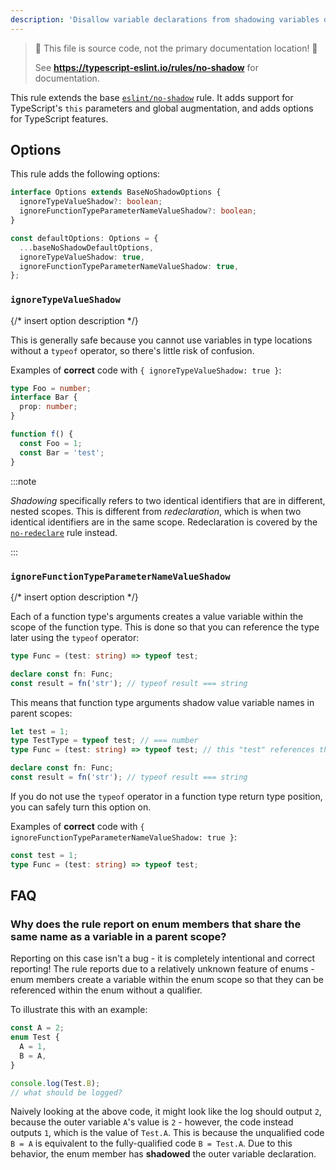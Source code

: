 ---
description: 'Disallow variable declarations from shadowing variables declared in the outer scope.'
---


> 🛑 This file is source code, not the primary documentation location! 🛑
>
> See **https://typescript-eslint.io/rules/no-shadow** for documentation.

This rule extends the base [`eslint/no-shadow`](https://eslint.org/docs/rules/no-shadow) rule.
It adds support for TypeScript's `this` parameters and global augmentation, and adds options for TypeScript features.

## Options

This rule adds the following options:

```ts
interface Options extends BaseNoShadowOptions {
  ignoreTypeValueShadow?: boolean;
  ignoreFunctionTypeParameterNameValueShadow?: boolean;
}

const defaultOptions: Options = {
  ...baseNoShadowDefaultOptions,
  ignoreTypeValueShadow: true,
  ignoreFunctionTypeParameterNameValueShadow: true,
};
```

### `ignoreTypeValueShadow`

{/* insert option description */}

This is generally safe because you cannot use variables in type locations without a `typeof` operator, so there's little risk of confusion.

Examples of **correct** code with `{ ignoreTypeValueShadow: true }`:

```ts option='{ "ignoreTypeValueShadow": true }' showPlaygroundButton
type Foo = number;
interface Bar {
  prop: number;
}

function f() {
  const Foo = 1;
  const Bar = 'test';
}
```

:::note

_Shadowing_ specifically refers to two identical identifiers that are in different, nested scopes. This is different from _redeclaration_, which is when two identical identifiers are in the same scope. Redeclaration is covered by the [`no-redeclare`](./no-redeclare.mdx) rule instead.

:::

### `ignoreFunctionTypeParameterNameValueShadow`

{/* insert option description */}

Each of a function type's arguments creates a value variable within the scope of the function type. This is done so that you can reference the type later using the `typeof` operator:

```ts
type Func = (test: string) => typeof test;

declare const fn: Func;
const result = fn('str'); // typeof result === string
```

This means that function type arguments shadow value variable names in parent scopes:

```ts
let test = 1;
type TestType = typeof test; // === number
type Func = (test: string) => typeof test; // this "test" references the argument, not the variable

declare const fn: Func;
const result = fn('str'); // typeof result === string
```

If you do not use the `typeof` operator in a function type return type position, you can safely turn this option on.

Examples of **correct** code with `{ ignoreFunctionTypeParameterNameValueShadow: true }`:

```ts option='{ "ignoreFunctionTypeParameterNameValueShadow": true }' showPlaygroundButton
const test = 1;
type Func = (test: string) => typeof test;
```

## FAQ

### Why does the rule report on enum members that share the same name as a variable in a parent scope?

Reporting on this case isn't a bug - it is completely intentional and correct reporting! The rule reports due to a relatively unknown feature of enums - enum members create a variable within the enum scope so that they can be referenced within the enum without a qualifier.

To illustrate this with an example:

```ts
const A = 2;
enum Test {
  A = 1,
  B = A,
}

console.log(Test.B);
// what should be logged?
```

Naively looking at the above code, it might look like the log should output `2`, because the outer variable `A`'s value is `2` - however, the code instead outputs `1`, which is the value of `Test.A`. This is because the unqualified code `B = A` is equivalent to the fully-qualified code `B = Test.A`. Due to this behavior, the enum member has **shadowed** the outer variable declaration.
